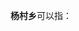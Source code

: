 '''杨村乡'''可以指：
{{PRC admin/disambig|13/06/26/206/000|34/04/21/206/000|34/10/04/201/000|41/09/23/200/000|43/12/02/202/000|51/11/29/206/000|51/11/32/202/000}}
{{disambig|cat=三字中国乡名消歧义}}